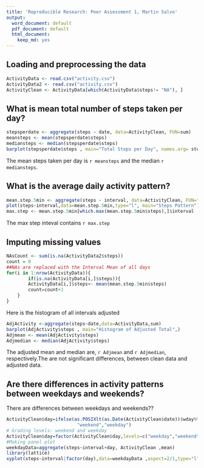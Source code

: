 ```yaml
---
title: 'Reproducible Research: Peer Assessment 1, Martin Salvo'
output:
  word_document: default
  pdf_document: default
  html_document:
    keep_md: yes
---
```

## Loading and preprocessing the data
```r
ActivityData <- read.csv("activity.csv")
ActivityData2 <- read.csv("activity.csv")
ActivityClean <- ActivityData[which(ActivityData$steps!= "NA"), ]
```
## What is mean total number of steps taken per day?
```r
stepsperdate <- aggregate(steps ~ date, data=ActivityClean, FUN=sum)
meansteps <- mean(stepsperdate$steps)
mediansteps <- median(stepsperdate$steps)
barplot(stepsperdate$steps , main="Total Steps per Day", names.arg= stepsperdate$date)
```

The mean steps taken per day is `r meansteps` and the median `r mediansteps`.

## What is the average daily activity pattern?
```r
mean.step.5min <- aggregate(steps ~ interval, data=ActivityClean, FUN="mean")
plot(steps~interval,data=mean.step.5min,type="l", main="Steps Pattern")
max.step <- mean.step.5min[which.max(mean.step.5min$steps),]$interval
```
The max step inteval contains `r max.step`

## Imputing missing values
```r
NAsCount <- sum(is.na(ActivityData2$steps))
count = 0
##NAs are replaced with the Interval Mean of all days
for(i in 1:nrow(ActivityData)){
        if(is.na(ActivityData[i,]$steps)){
        ActivityData[i,]$steps<- mean(mean.step.5min$steps)
        count=count+1
    }
} 
```
Here is the histogram of all intervals adjusted

```r
AdjActivity <-aggregate(steps~date,data=ActivityData,sum)
barplot(AdjActivity$steps , main="Histogram of Adjusted Total",)
Adjmean <- mean(AdjActivity$steps)
Adjmedian <- median(AdjActivity$steps)
```

The adjusted mean and median are, `r Adjmean` and `r Adjmedian`, respectively.The are not significant differences, between clean data and adjusted data. 

## Are there differences in activity patterns between weekdays and weekends?

There are differences between weekdays and weekends??
```r
ActivityClean$day=ifelse(as.POSIXlt(as.Date(ActivityClean$date))$wday%%6==0,
                          "weekend","weekday")
# Grading levels: weekend and weekday 
ActivityClean$day=factor(ActivityClean$day,levels=c("weekday","weekend"))
#Making panel plot
weekdayData=aggregate(steps~interval+day, ActivityClean ,mean)
library(lattice)
xyplot(steps~interval|factor(day),data=weekdayData ,aspect=2/1,type="l", main= "Pattern regarding weekday and weekend")
```

